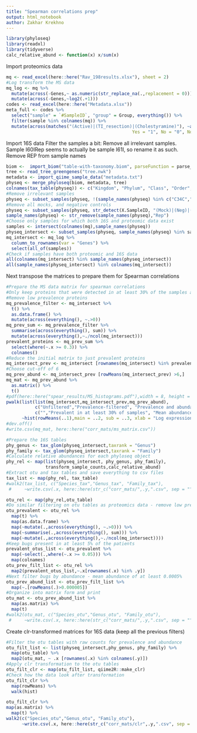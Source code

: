 ```yaml
---
title: "Spearman correlations prep"
output: html_notebook
author: Zakhar Krekhno
---
```


```r
library(phyloseq)
library(readxl)
library(tidyverse)
calc_relative_abund <- function(x) x/sum(x)
```

Import proteomics data
```r
mq <- read_excel(here::here("Rav_198results.xlsx"), sheet = 2)
#Log transform the MS data
mq_log <- mq %>% 
  mutate(across(-Genes,~ as.numeric(str_replace_na(.,replacement = 0)))) %>% 
  mutate(across(-Genes,~log2(.+1)))
codes <- read_excel(here::here("Metadata.xlsx"))
meta_full <- codes %>% 
  select("sample" = `#SampleID`, "group" = Group, everything()) %>% 
  filter(sample %in% colnames(mq)) %>% 
  mutate(across(matches("(Active)|(TI_resection)|(Cholestyramine)"), ~as.character(fct_recode(as_factor(.x), 
                                                Yes = "1", No = "0", Not_applicable = "NA"))))

```

Import 16S data
Filter the samples a bit:
Remove all irrelevant samples. Sample I60IRep seems to actually be sample I61I, so rename it as such. Remove REP from sample names

```r
biom <-  import_biom("table-with-taxonomy.biom", parseFunction = parse_taxonomy_default)
tree <- read_tree_greengenes("tree.nwk")
metadata <- import_qiime_sample_data("metadata.txt")
physeq <- merge_phyloseq(biom, metadata, tree)
colnames(tax_table(physeq)) <- c("Kingdom", "Phylum", "Class", "Order", "Family", "Genus", "Species")
#Remove irrelevant samples
physeq <- subset_samples(physeq, !(sample_names(physeq) %in% c("C34C","I01I","I60I","I12I", "I44I")))
#Remove all mocks, and negative controls
physeq <- subset_samples(physeq, str_detect(X.SampleID, "(Mock)|(Neg)|(TC7)|(H2O)", negate = T))
sample_names(physeq) <- str_remove(sample_names(physeq),"Rep")
#Choose only samples for which both 16S and proteomic data exist
samples <- intersect(colnames(mq),sample_names(physeq))
physeq_intersect <- subset_samples(physeq, sample_names(physeq) %in% samples)
mq_intersect <- mq_log %>% 
  column_to_rownames(var = "Genes") %>% 
  select(all_of(samples))
#Check if samples have both proteomic and 16S data
all(colnames(mq_intersect) %in% sample_names(physeq_intersect))
all(sample_names(physeq_intersect) %in% colnames(mq_intersect))
```
Next transpose the matrices to prepare them for Spearman correlations

```r
#Prepare the MS data matrix for spearman correlations
#Only keep proteins that were detected in at least 30% of the samples above an expression cut-off of 6 (log-value)
#Remove low prevalence proteins
mq_prevalence_filter <- mq_intersect %>% 
  t() %>% 
  as.data.frame() %>% 
  mutate(across(everything(), ~.>0))
mq_prev_sum <- mq_prevalence_filter %>% 
  summarise(across(everything(), sum)) %>% 
  mutate(across(everything(),~./ncol(mq_intersect)))
prevalent_proteins <- mq_prev_sum %>% 
  select(where(~.x >= 0.3)) %>% 
  colnames()
#Reduce the initial matrix to just prevalent proteins
mq_intersect_prev <- mq_intersect [rownames(mq_intersect) %in% prevalent_proteins,]
#Choose cut-off of 6
mq_prev_abund <- mq_intersect_prev [rowMeans(mq_intersect_prev) >6,]
mq_mat <- mq_prev_abund %>% 
  as.matrix() %>% 
  t()
#pdf(here::here("spear_results/MS_histograms.pdf"),width = 8, height = 6)
pwalk(list(list(mq_intersect,mq_intersect_prev,mq_prev_abund),
           c("Unfiltered","Prevalence-filtered", "Prevalence and abundance filtered"),
           c("","Prevalent in at least 30% of samples", "Mean abundance of at least 6 (log value)")),
      ~hist(rowMeans(..1),main = ..2, sub = ..3, xlab = "Log expression value"))
#dev.off()
#write.csv(mq_mat, here::here("corr_mats/ms_matrix.csv"))
```


```r
#Prepare the 16S tables
phy_genus <- tax_glom(physeq_intersect,taxrank = "Genus")
phy_family <- tax_glom(physeq_intersect,taxrank = "Family")
#Calculate relative abundances for each phyloseq object
phy_rel <- map(list(physeq_intersect, phy_genus, phy_family),
               transform_sample_counts,calc_relative_abund)
#Extract otu and tax tables and save everything to csv files
tax_list <- map(phy_rel, tax_table)
#walk2(tax_list, c("Species_tax","Genus_tax", "Family_tax"),
 #     ~write.csv(.x, here::here(str_c("corr_mats/",.y,".csv", sep = ""))))

otu_rel <- map(phy_rel,otu_table)
#Do similar filtering on otu tables as proteomics data - remove low prevalence and abundance microbes
otu_prevalent <- otu_rel %>% 
  map(t) %>% 
  map(as.data.frame) %>% 
  map(~mutate(.,across(everything(), ~.>0))) %>% 
  map(~summarise(.,across(everything(), sum))) %>% 
  map(~mutate(.,across(everything(),~./ncol(mq_intersect))))
#Keep bugs present in at least 5% of the patients
prevalent_otus_list <- otu_prevalent %>% 
  map(~select(.,where(~.x >= 0.05))) %>% 
  map(colnames)
otu_prev_filt_list <- otu_rel %>% 
  map2(prevalent_otus_list,~.x[rownames(.x) %in% .y])
#Next filter bugs by abundance - mean abundance of at least 0.0005%
otu_prev_abund_list <- otu_prev_filt_list %>% 
  map(~.[rowMeans(.)>0.000005])
#Organize into matrix form and print
otu_mat <- otu_prev_abund_list %>% 
  map(as.matrix) %>% 
  map(t)
#walk2(otu_mat, c("Species_otu","Genus_otu", "Family_otu"),
 #     ~write.csv(.x, here::here(str_c("corr_mats/",.y,".csv", sep = ""))))
```

Create clr-transformed matrices for 16S data (keep all the previous filters)

```r
#Filter the otu tables with raw counts for prevalence and abundance
otu_filt_list <- list(physeq_intersect,phy_genus, phy_family) %>% 
  map(otu_table) %>% 
  map2(otu_mat, ~ .x [rownames(.x) %in% colnames(.y)])
#Apply clr transformation to the otu tables
otu_filt_clr <- map(otu_filt_list, qiime2R::make_clr)
#Check how the data look after transformation
otu_filt_clr %>% 
  map(rowMeans) %>% 
  walk(hist)
```


```r
otu_filt_clr %>% 
map(as.matrix) %>% 
  map(t) %>% 
walk2(c("Species_otu","Genus_otu", "Family_otu"),
      ~write.csv(.x, here::here(str_c("corr_mats/clr",.y,".csv", sep = ""))))
                      
```





